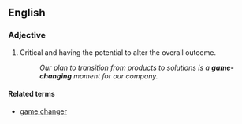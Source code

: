 ==English==

===Adjective===
{{en-adj|head=[[game]]-[[changing]]|-}}

# {{context|sports|or|figuratively}} Critical and having the potential to alter the overall outcome. 
#: ''Our plan to transition from products to solutions is a '''game-changing''' moment for our company.''

====Related terms====
* [[game changer]]